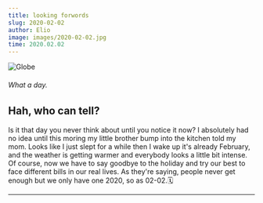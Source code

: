 ```yaml
---
title: looking forwords
slug: 2020-02-02
author: Elio
image: images/2020-02-02.jpg
time: 2020.02.02
---
```


![Globe](images/2020-02-02.jpg)

###### What a day.

## Hah, who can tell?

Is it that day you never think about until you notice it now? I absolutely had no idea until this moring my little brother bump into the kitchen told my mom.
Looks like I just slept for a while then I wake up it's already February, and the weather is getting warmer and everybody looks a little bit intense.
Of course, now we have to say goodbye to the holiday and try our best to face different bills in our real lives. As they're saying, people never get enough but we only have one 2020, so as 02-02.🗓

---

